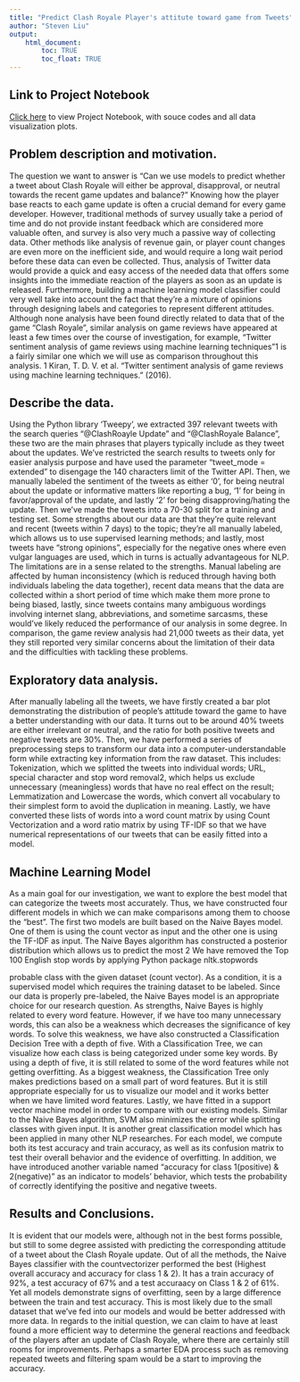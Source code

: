 ```yaml
---
title: "Predict Clash Royale Player's attitute toward game from Tweets"
author: "Steven Liu"
output: 
    html_document:
        toc: TRUE
        toc_float: TRUE
---
```


## Link to Project Notebook

[Click here](https://github.com/Yuanxyyds/Data-Science-Projects/blob/main/NLP/NLP.ipynb) to view Project Notebook, with souce codes and all data visualization plots.


## Problem description and motivation. 

The question we want to answer is “Can we use models to predict whether a tweet about Clash Royale will either be approval, disapproval, or neutral towards the recent game updates and balance?” Knowing how the player base reacts to each game update is often a crucial demand for every game developer. However, traditional methods of survey usually take a period of time and do not provide instant feedback which are considered more valuable often, and survey is also very much a passive way of collecting data. Other methods like analysis of revenue gain, or player count changes are even more on the inefficient side, and would require a long wait period before these data can even be collected. Thus, analysis of Twitter data would provide a quick and easy access of the needed data that offers some insights into the immediate reaction of the players as soon as an update is released. Furthermore, building a machine learning model classifier could very well take into account the fact that they’re a mixture of opinions through designing labels and categories to represent different attitudes. Although none analysis have been found directly related to data that of the game “Clash Royale”, similar analysis on game reviews have appeared at least a few times over the course of investigation, for example, “Twitter sentiment analysis of game reviews using machine learning techniques”1 is a fairly similar one which we will use as comparison throughout this analysis. 
1 Kiran, T. D. V. et al. “Twitter sentiment analysis of game reviews using machine learning techniques.” (2016). 

## Describe the data. 

Using the Python library ‘Tweepy’, we extracted 397 relevant tweets with the search queries “@ClashRoayle Update” and “@ClashRoyale Balance”, these two are the main phrases that players typically include as they tweet about the updates. We’ve restricted the search results to tweets only for easier analysis purpose and have used the parameter “tweet_mode = extended” to disengage the 140 characters limit of the Twitter API. Then, we manually labeled the sentiment of the tweets as either ‘0’, for being neutral about the update or informative matters like reporting a bug, ‘1’ for being in favor/approval of the update, and lastly ‘2’ for being disapproving/hating the update. Then we’ve made the tweets into a 70-30 split for a training and testing set. 
Some strengths about our data are that they’re quite relevant and recent (tweets within 7 days) to the topic; they’re all manually labeled, which allows us to use supervised learning methods; and lastly, most tweets have “strong opinions”, especially for the negative ones where even vulgar languages are used, which in turns is actually advantageous for NLP. The limitations are in a sense related to the strengths. Manual labeling are affected by human inconsistency (which is reduced through having both individuals labeling the data together), recent data means that the data are collected within a short period of time which make them more prone to being biased, lastly, since tweets contains many ambiguous wordings involving internet slang, abbreviations, and sometime sarcasms, these would’ve likely reduced the performance of our analysis in some degree. In comparison, the game review analysis had 21,000 tweets as their data, yet they still reported very similar concerns about the limitation of their data and the difficulties with tackling these problems. 

## Exploratory data analysis. 

After manually labeling all the tweets, we have firstly created a bar plot demonstrating the distribution of people’s attitude toward the game to have a better understanding with our data. It turns out to be around 40% tweets are either irrelevant or neutral, and the ratio for both positive tweets and negative tweets are 30%. Then, we have performed a series of preprocessing steps to transform our data into a computer-understandable form while extracting key information from the raw dataset. This includes: Tokenization, which we splitted the tweets into individual words; URL, special character and stop word removal2, which helps us exclude unnecessary (meaningless) words that have no real effect on the result; Lemmatization and Lowercase the words, which convert all vocabulary to their simplest form to avoid the duplication in meaning. Lastly, we have converted these lists of words into a word count matrix by using Count Vectorization and a word ratio matrix by using TF-IDF so that we have numerical representations of our tweets that can be easily fitted into a model. 

## Machine Learning Model

As a main goal for our investigation, we want to explore the best model that can categorize the tweets most accurately. Thus, we have constructed four different models in which we can make comparisons among them to choose the “best”. The first two models are built based on the Naive Bayes model. One of them is using the count vector as input and the other one is using the TF-IDF as input. The Naive Bayes algorithm has constructed a posterior distribution which allows us to predict the most 
2 We have removed the Top 100 English stop words by applying Python package nltk.stopwords 

probable class with the given dataset (count vector). As a condition, it is a supervised model which requires the training dataset to be labeled. Since our data is properly pre-labeled, the Naive Bayes model is an appropriate choice for our research question. As strengths, Naive Bayes is highly related to every word feature. However, if we have too many unnecessary words, this can also be a weakness which decreases the significance of key words. To solve this weakness, we have also constructed a Classification Decision Tree with a depth of five. With a Classification Tree, we can visualize how each class is being categorized under some key words. By using a depth of five, it is still related to some of the word features while not getting overfitting. As a biggest weakness, the Classification Tree only makes predictions based on a small part of word features. But it is still appropriate especially for us to visualize our model and it works better when we have limited word features. Lastly, we have fitted in a support vector machine model in order to compare with our existing models. Similar to the Naive Bayes algorithm, SVM also minimizes the error while splitting classes with given input. It is another great classification model which has been applied in many other NLP researches. For each model, we compute both its test accuracy and train accuracy, as well as its confusion matrix to test their overall behavior and the evidence of overfitting. In addition, we have introduced another variable named “accuracy for class 1(positive) & 2(negative)” as an indicator to models’ behavior, which tests the probability of correctly identifying the positive and negative tweets. 

## Results and Conclusions. 

It is evident that our models were, although not in the best forms possible, but still to some degree assisted with predicting the corresponding attitude of a tweet about the Clash Royale update. Out of all the methods, the Naive Bayes classifier with the countvectorizer performed the best (Highest overall accuracy and accuracy for class 1 & 2). It has a train accuracy of 92%, a test accuracy of 67% and a test accuraacy on Class 1 & 2 of 61%. Yet all models demonstrate signs of overfitting, seen by a large difference between the train and test accuracy. This is most likely due to the small dataset that we’ve fed into our models and would be better addressed with more data. In regards to the initial question, we can claim to have at least found a more efficient way to determine the general reactions and feedback of the players after an update of Clash Royale, where there are certainly still rooms for improvements. Perhaps a smarter EDA process such as removing repeated tweets and filtering spam would be a start to improving the accuracy. 

